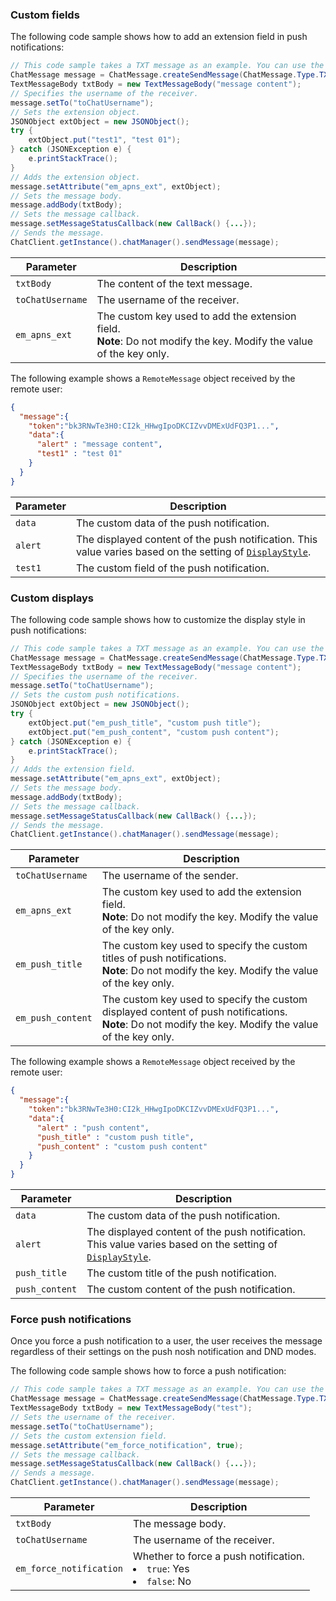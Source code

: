 <PlatformWrapper platform="android">

### Custom fields

The following code sample shows how to add an extension field in push notifications:

```java
// This code sample takes a TXT message as an example. You can use the same approach to set IMAGE messages and FILE messages.
ChatMessage message = ChatMessage.createSendMessage(ChatMessage.Type.TXT);
TextMessageBody txtBody = new TextMessageBody("message content");
// Specifies the username of the receiver.
message.setTo("toChatUsername");
// Sets the extension object.
JSONObject extObject = new JSONObject();
try {
    extObject.put("test1", "test 01");
} catch (JSONException e) {
    e.printStackTrace();
}
// Adds the extension object.
message.setAttribute("em_apns_ext", extObject);
// Sets the message body.
message.addBody(txtBody);
// Sets the message callback.
message.setMessageStatusCallback(new CallBack() {...});
// Sends the message.
ChatClient.getInstance().chatManager().sendMessage(message);
```
| Parameter             | Description                                                         |
| ---------------- | ------------------------------------------------------------ |
| `txtBody`        | The content of the text message.                                  |
| `toChatUsername` | The username of the receiver.  |
| `em_apns_ext`    | The custom key used to add the extension field. <br/>**Note**: Do not modify the key. Modify the value of the key only. |


The following example shows a `RemoteMessage` object received by the remote user:

```json
{
  "message":{
    "token":"bk3RNwTe3H0:CI2k_HHwgIpoDKCIZvvDMExUdFQ3P1...",
    "data":{
      "alert" : "message content",
      "test1" : "test 01"
    }
  }
}
```

| Parameter    | Description           |
| ------- | -------------- |
| `data`  | The custom data of the push notification.     |
| `alert`  | The displayed content of the push notification. This value varies based on the setting of [`DisplayStyle`](#style).   |
| `test1`  | The custom field of the push notification.        |


### Custom displays

The following code sample shows how to customize the display style in push notifications:

```java
// This code sample takes a TXT message as an example. You can use the same approach to set IMAGE messages and FILE messages.
ChatMessage message = ChatMessage.createSendMessage(ChatMessage.Type.TXT);
TextMessageBody txtBody = new TextMessageBody("message content");
// Specifies the username of the receiver.
message.setTo("toChatUsername");
// Sets the custom push notifications.
JSONObject extObject = new JSONObject();
try {
    extObject.put("em_push_title", "custom push title");
    extObject.put("em_push_content", "custom push content");
} catch (JSONException e) {
    e.printStackTrace();
}
// Adds the extension field.
message.setAttribute("em_apns_ext", extObject);
// Sets the message body.
message.addBody(txtBody);
// Sets the message callback.
message.setMessageStatusCallback(new CallBack() {...});
// Sends the message.
ChatClient.getInstance().chatManager().sendMessage(message);
```

| Parameter             | Description                                                         |
| ---------------- | ------------------------------------------------------------ |
| `toChatUsername` | The username of the sender. |
| `em_apns_ext`    | The custom key used to add the extension field. <br/>**Note**: Do not modify the key. Modify the value of the key only. |
| `em_push_title`   | The custom key used to specify the custom titles of push notifications.<br/>**Note**: Do not modify the key. Modify the value of the key only. |
| `em_push_content`| The custom key used to specify the custom displayed content of push notifications.<br/>**Note**: Do not modify the key. Modify the value of the key only. |

The following example shows a `RemoteMessage` object received by the remote user:

```json
{
  "message":{
    "token":"bk3RNwTe3H0:CI2k_HHwgIpoDKCIZvvDMExUdFQ3P1...",
    "data":{
      "alert" : "push content",
      "push_title" : "custom push title",
      "push_content" : "custom push content"
    }
  }
}
```

| Parameter    | Description           |
| ------- | -------------- |
| `data`  | The custom data of the push notification.     |
| `alert` | The displayed content of the push notification. This value varies based on the setting of [`DisplayStyle`](#style).    |
| `push_title` | The custom title of the push notification.     |
| `push_content` | The custom content of the push notification.     |


### Force push notifications

Once you force a push notification to a user, the user receives the message regardless of their settings on the push nosh notification and DND modes.

The following code sample shows how to force a push notification:

```java
// This code sample takes a TXT message as an example. You can use the same approach to set IMAGE messages and FILE messages.
ChatMessage message = ChatMessage.createSendMessage(ChatMessage.Type.TXT);
TextMessageBody txtBody = new TextMessageBody("test");
// Sets the username of the receiver.
message.setTo("toChatUsername");
// Sets the custom extension field.
message.setAttribute("em_force_notification", true);
// Sets the message callback.
message.setMessageStatusCallback(new CallBack() {...});
// Sends a message.
ChatClient.getInstance().chatManager().sendMessage(message);
```

| Parameter                    | Description                                     |
| ----------------------- | ---------------------------------------- |
| `txtBody`               | The message body.                                 |
| `toChatUsername`        | The username of the receiver.                    |
| `em_force_notification` | Whether to force a push notification.<li>`true`: Yes</li><li>`false`: No</li>  |
    
</PlatformWrapper>